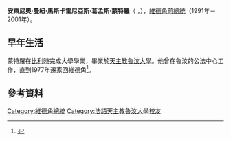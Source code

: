 {{Infobox President
| name = 安东尼奥·馬斯卡雷尼亞斯·蒙特羅
| image = [[File:António_Mascarenhas_Monteiro_VOA.jpg|240px]]
| order = [[維德角總統|維德角總統]]
| primeminister = 
| vicepresident = 
| term_start = 1991年3月22日
| term_end = 2001年3月22日
| predecessor = [[阿里斯蒂德斯·马里亚·佩雷拉|阿里斯蒂德斯·马里亚·佩雷拉]]
| successor = [[佩德羅·皮雷斯|佩德羅·皮雷斯]]
| order2 = 
| president2 = 
| deputy2 = 
| term_start2 = 
| term_end2 = 
| predecessor2 = 
| successor2 = 
| religion = 
| signature = 
| birth_date = {{birth date|1944|2|16|df=yes}}
| birth_place = [[維德角|維德角]][[聖卡塔琳娜縣|聖卡塔琳娜縣]]
| death_date = {{death date and age|2016|9|16|1944|2|16}}
| death_place = [[維德角|維德角]][[培亞|培亞]]
| spouse = 
| party = [[爭取民主運動_(維德角)|爭取民主運動]]
}}
'''安東尼奧·曼紐·馬斯卡雷尼亞斯·葛孟斯·蒙特羅'''（{{lang-pt|António Manuel Mascarenhas Gomes Monteiro}} {{IPA-pt|ɐ̃ˈtɔniu mɐnuˈɛl mɐʃkɐˈɾeɲɐʒ ˈɡomɨʒ mõˈtejɾu}}，{{bd|1944年|2月16日|2016年|9月16日}}），[[維德角總統|維德角前總統]]（1991年－2001年）。

== 早年生活 ==
蒙特羅在[[比利時|比利時]]完成大學學業，畢業於[[天主教魯汶大學|天主教魯汶大學]]。他曾在魯汶的公法中心工作，直到1977年遷家回維德角<ref name="belgium">{{cite web |url=http://glf.ywd.ca/index.cfm?pagePath=Members/Biography_Bin/Biography_Ant%C3%B3nio_Mascarenhas_Monteiro&id=23689 |title=Biographical Information - President, Cape Verde 1991-2001 |work=Global Leadership Foundation |accessdate=2011-08-21 |language=en |deadurl=yes |archiveurl=https://web.archive.org/web/20110820132141/http://glf.ywd.ca/index.cfm?pagePath=Members%2FBiography_Bin%2FBiography_Ant%C3%B3nio_Mascarenhas_Monteiro&id=23689 |archivedate=2011-08-20 }}</ref>。

== 參考資料 ==
{{reflist}}

{{s-start}}
{{succession box |title=[[維德角總統|維德角總統]] |before=[[阿里斯蒂德斯·马里亚·佩雷拉|阿里斯蒂德斯·马里亚·佩雷拉]] |after=[[佩德羅·皮雷斯|佩德羅·皮雷斯]] |years=1991年–2001年}}
{{s-end}}

{{Authority control}}
{{DEFAULTSORT:Monteiro, Antonio Mascarenhas}}
[[Category:維德角總統|Category:維德角總統]]
[[Category:法語天主教魯汶大學校友|Category:法語天主教魯汶大學校友]]